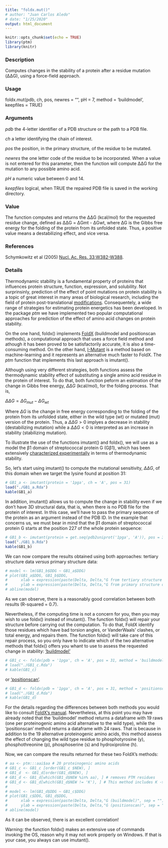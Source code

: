 ```yaml
---
title: "foldx.mut()"
# author: "Juan Carlos Aledo"
# date: "1/25/2020"
output: html_document
---
```


```r
knitr::opts_chunk$set(echo = TRUE)
library(ptm)
library(knitr)
```

### Description
Computes changes in the stability of a protein after a residue mutation (ΔΔG), using a force-field approach.

### Usage
foldx.mut(pdb, ch, pos, newres = "", pH = 7, method = 'buildmodel', keepfiles = TRUE)

### Arguments
_pdb_	the 4-letter identifier of a PDB structure or the path to a PDB file.

_ch_ a letter identifying the chain of interest.

_pos_ the position, in the primary structure, of the residue to be mutated.

_newres_ the one letter code of the residue to be incorporated. When a value is not entered for this parameter, then the function will compute ΔΔG for the mutation to any possible amino acid.

_pH_ a numeric value between 0 and 14.

_keepfiles_ logical, when TRUE the repaired PDB file is saved in the working directory.

### Value

The function computes and returns the ΔΔG (kcal/mol) for the requested residue change, defined as ΔΔG = ΔGmt - ΔGwt, where ΔG is the Gibbs free energy for the folding of the protein from its unfolded state. Thus, a positive value means a destabilizing effect, and vice versa.

### References
Schymkowitz et al (2005) [Nucl. Ac. Res. 33:W382-W388](https://www.ncbi.nlm.nih.gov/pubmed/15980494).

### Details

Thermodynamic stability is a fundamental property of proteins that influences protein structure, function, expression, and solubility. Not surprinsinly,  prediction of the effect of point mutations on protein stability is a topic of great interest in many areas of biological research, including the field of protein post-translational [modifications](https://academic.oup.com/bioinformatics/article/28/22/2905/240075). Consequentely, a wide range of strategies for estimating protein energetics has been developed. In the package _ptm_ we have implemented two popular computational approaches for prediction of the effect of amino acid changes on protein stability. 

On the one hand, foldx() implements [FoldX](https://www.ncbi.nlm.nih.gov/pubmed/15980494) (buildmodel and positionscan methods), a computational approach that uses a force field method and athough it has been proved to be satisfactorily accurate, it is also a time-consuming method. On the other hand, [I-Mutant](https://www.ncbi.nlm.nih.gov/pubmed/15980478) is a method based on machine-learning and it represents an alternative much faster to FoldX. The _ptm_ function that implements this last approach is imutant().


Although using very different strategies, both functions assess 
the thermodynamic stability effect of substituting a single amino acid residue in the protein of interest. To do that, both function peform an estimation of the change in Gibbs free energy, $\Delta\Delta G$ (kcal/mol), for the folding process. That is,

$\Delta\Delta G = \Delta G_{mut} - \Delta G_{wt}$

Where $\Delta G$ is the change in free energy corresponding to the folding of the protein from its unfolded state, either in the wild type (wt) or mutated (mut) version of the protein. Thus, a $\Delta\Delta G > 0$ implyes a decrease in stability (destabilizing mutation) while a $\Delta\Delta G < 0$ is interpreted as an increase in stability (stabilizing mutation).




To illustrate the use of the functions imutant() and foldx(), we will use as a model the β1 domain of streptococcal protein G (Gβ1), which has been extensively [characterized experimentally](https://www.pnas.org/content/116/33/16367) in terms of thermodynamic stability. 

So, let's start using imutant() to compute the mutational sensitivity, $\Delta\Delta G$, of this domain when we target the lysine found at position 31:


```r
# GB1_a <- imutant(protein = '1pga', ch = 'A', pos = 31)
load("./GB1_a.Rda")
kable(GB1_a)
```

In addition, imutant() allows us to compute the change in stability even if we don't have 3D structural data, that is, when there is no PDB file for the protein of interest. In this case, we'll have to pass the primary sequence of the protein as an argument instead of the PDB ID. In the example that concerns us, we must bear in mind that the β1 domain of streptococcal protein G starts at the position 227 of the whole protein sequence:

```r
# GB1_b <- imutant(protein = get.seq(pdb2uniprot('1pga', 'A')), pos = 31 + 226)
load("./GB1_b.Rda")
kable(GB1_b)
```

We can now compare the results obtained using both approaches: tertiary structure data _versus_ primary structure data:

```r
# model <- lm(GB1_b$DDG ~ GB1_a$DDG)
# plot(GB1_a$DDG, GB1_b$DDG, 
#      xlab = expression(paste(Delta, Delta,"G from tertiary structure data", sep = "")),
#      ylab = expression(paste(Delta, Delta,"G from primary structure data", sep = "")))
# abline(model)
```

As we can observe, there is a reasonably good correlation between both results (R-squared = 0.7).

Nevertheless, if the computing time is not a concern for you, then you may wish to use foldx() instead of imutant(). The function foldx() will repair your structure before carrying out the computation. To do that, FoldX identify those residues which have bad torsion angles, or VanderWaals' clashes, or total energy, and repairs them. The function foldx() will take care of this repair process, so you only have to indicate which of the two alternative methods that foldx() offers you whant to use to assess the requested change in stability: ['buildmodel'](http://foldxsuite.crg.eu/command/BuildModel) 


```r
# GB1_c <- foldx(pdb = '1pga', ch = 'A', pos = 31, method = 'buildmodel')
# load("./GB1_c.Rda")
# kable(GB1_c)
```

or ['positionscan'](http://foldxsuite.crg.eu/command/PositionScan). 


```r
# GB1_d <- foldx(pdb = '1pga', ch = 'A', pos = 31, method = 'positionscan')
# load("./GB1_d.Rda")
# kable(GB1_d)
```

For the details regarding the differences between both methods you would like to consult [FoldX's manual](http://foldxsuite.crg.eu/documentation#manual). Nevertheless, at this point you may have already noted that the 'buildmodel' method returns a dataframe with 19 raws (one per proteinogenic amino acid alternative to the wild type), while the 'positionscan' method returns a dataframe with 24 raws. That is because in addition to the 19 alternative proteinogenic amino acids, this method assess the effect of changing the wild type residue to phosphotyrosine (y), phosphothreonine (p), phosphoserine (s) and hydroxiproline (h). 

Now, we can compare the results returned for these two FoldX's methods:

```r
# aa <- ptm:::aai$aa # 20 proteinogenic amino acids
# GB1_c <- GB1_c [order(GB1_c $NEW), ]
# GB1_d  <- GB1_d[order(GB1_d$NEW), ]
# GB1_d <- GB1_d[which(GB1_d$NEW %in% aa), ] # removes PTM residues
# GB1_d <- GB1_d[which(GB1_d$NEW != 'K'), ] # This method includes K -> K, DDG = 0
# 
# model <- lm(GB1_d$DDG ~ GB1_c$DDG)
# plot(GB1_c$DDG, GB1_d$DDG, 
#      xlab = expression(paste(Delta, Delta,"G (buildmodel)", sep = "")),
#      ylab = expression(paste(Delta, Delta,"G (positionscan)", sep = "")))
# abline(model)
```

As it can be observed, there is an excellent correlation!

Warning: the function foldx() makes an extensive use of commands invoking the OS, reason why it may not work properly on Windows. If that is your case, you always can use imutant().
